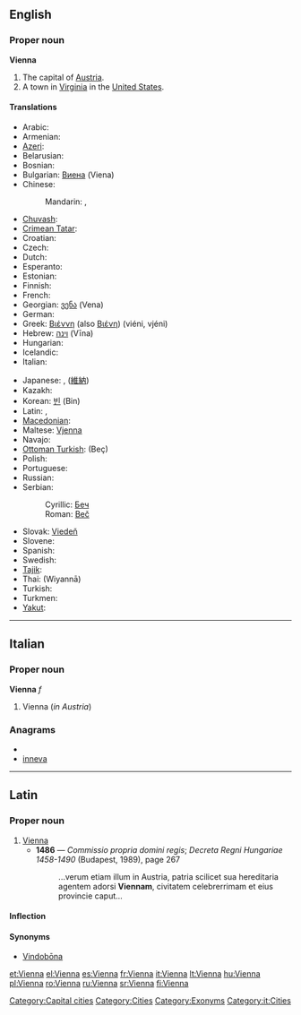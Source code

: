 {{wikipedia}}
==English==

===Proper noun===
'''Vienna'''

# The capital of [[Austria]].
# A town in [[Virginia]] in the [[United States]].

====Translations====
{{trans-top|capital of Austria}}
* Arabic: {{t|ar|فيينا|f|tr=fiyanna, viyénna}}
* Armenian: {{t-|hy|Վիեննա|tr=Vienna}}
* [[Azeri]]: {{t|az|Vyana}}
* Belarusian: {{t-|be|Вена|f|tr=Vena|xs=Belarusian}}
* Bosnian: {{t-|bs|Beč|m}}
* Bulgarian: [[Виена]] (Viena) {{f}}
* Chinese:
*: Mandarin: {{t|cmn|維也納|sc=Hani}}, {{t|cmn|维也纳|tr=Wéiyěnà|sc=Hani}}
* [[Chuvash]]: {{tø|cv|Вена|tr=Vena|sc=Cyrl}}
* [[Crimean Tatar]]: {{tø|crh|Viyana}}
* Croatian: {{t+|hr|Beč|m}}
* Czech: {{t-|cs|Vídeň|f}}
* Dutch: {{t-|nl|Wenen}}
* Esperanto: {{t-|eo|Vieno|xs=Esperanto}}
* Estonian: {{t+|et|Viin}}
* Finnish: {{t+|fi|Wien}}
* French: {{t+|fr|Vienne}}
* Georgian: [[ვენა]] (Vena)
* German: {{t+|de|Wien|n}}
* Greek: [[Βιέννη]] (also [[Βιένη]]) (viéni, vjéni) {{f}}
* Hebrew: [[וינה]] (Vīna)
* Hungarian: {{t+|hu|Bécs}}
* Icelandic: {{t-|is|Vín|f}}
* Italian: {{t+|it|Vienna|f}}
{{trans-mid}}
* Japanese: {{t-|cmn|ウィーン|tr=Wīn|sc=Jpan}}, ([[維納]])
* Kazakh: {{t|kk|Вена|tr=Vena|sc=Cyrl}}
* Korean: [[빈]] (Bin)
* Latin: {{t-|la|Vienna}}, {{t+|la|Vindobona}}
* [[Macedonian]]: {{t|mk|Виена|f|tr=Viéna}}
* Maltese: [[Vjenna]]
* Navajo: {{tø|nv|Biin}}
* [[Ottoman Turkish]]: {{ota-Arab|[[بچ]]}} (Beç)
* Polish: {{t+|pl|Wiedeń|m}}
* Portuguese: {{t-|pt|Viena}}
* Russian: {{t-|ru|Вена|f|tr=Véna}}
* Serbian:
*: Cyrillic: [[Беч]] {{m}}
*: Roman: [[Beč]] {{m}}
* Slovak: [[Viedeň]]
* Slovene: {{t+|sl|Dunaj|m}}
* Spanish: {{t+|es|Viena}}
* Swedish: {{t+|sv|Wien}}
* [[Tajik]]: {{t|tg|Вена|tr=Vena|sc=Cyrl}}
* Thai: {{Thai|[[เวียนนา]]}} (Wiyannā)
* Turkish: {{t+|tr|Viyana}}
* Turkmen: {{t|tk|Wena}}
* [[Yakut]]: {{tø|sah|Вена|tr=Vena|sc=Cyrl}}
{{trans-bottom}}

{{trans-top|in Virginia, USA}}
{{trans-mid}}
{{trans-bottom}}

[[Category:Capital cities]]
[[Category:Cities]]
[[Category:Exonyms]]

----

==Italian==

===Proper noun===
'''Vienna''' ''f''

# Vienna (''in Austria'')

===Anagrams===
* {{alphagram|aeinnv}}
* [[inneva#Italian|inneva]]

[[Category:it:Cities]]

----

==Latin==

===Proper noun===
{{la-proper noun|Vienna|Viennae|Viennae|f|first}}

# [[#English|Vienna]]
#* '''1486''' — ''Commissio propria domini regis''; ''Decreta Regni Hungariae 1458-1490'' (Budapest, 1989), page 267
#*: ...verum etiam illum in Austria, patria scilicet sua hereditaria agentem adorsi '''Viennam''', civitatem celebrerrimam et eius provincie caput...

====Inflection====
{{la-decl-1st-loc|Vienn}}

====Synonyms====
* [[Vindobona|Vindobōna]]

[[et:Vienna]]
[[el:Vienna]]
[[es:Vienna]]
[[fr:Vienna]]
[[it:Vienna]]
[[lt:Vienna]]
[[hu:Vienna]]
[[pl:Vienna]]
[[ro:Vienna]]
[[ru:Vienna]]
[[sr:Vienna]]
[[fi:Vienna]]